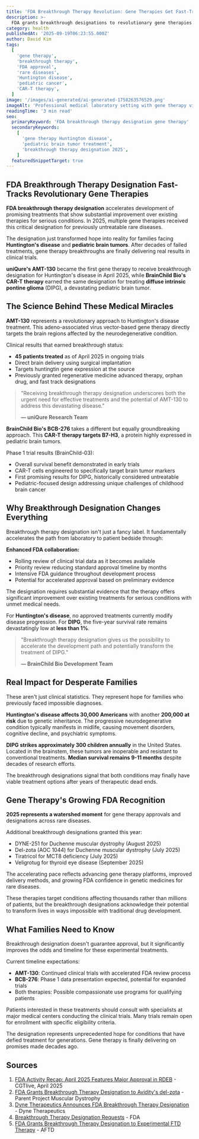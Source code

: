 ```yaml
---
title: 'FDA Breakthrough Therapy Revolution: Gene Therapies Get Fast-Track Approval for Previously Untreatable Diseases'
description: >-
  FDA grants breakthrough designations to revolutionary gene therapies for Huntington's disease and rare pediatric brain tumors in 2025, accelerating treatment paths for previously hopeless conditions.
category: health
publishedAt: '2025-09-19T06:23:55.000Z'
author: David Kim
tags:
  [
    'gene therapy',
    'breakthrough therapy',
    'FDA approval',
    'rare diseases',
    'Huntington disease',
    'pediatric cancer',
    'CAR-T therapy',
  ]
image: '/images/ai-generated/ai-generated-1758263576529.png'
imageAlt: 'Professional medical laboratory setting with gene therapy vials and research equipment, representing FDA breakthrough therapy designations for rare diseases'
readingTime: '3 min read'
seo:
  primaryKeyword: 'FDA breakthrough therapy designation gene therapy'
  secondaryKeywords:
    [
      'gene therapy Huntington disease',
      'pediatric brain tumor treatment',
      'breakthrough therapy designation 2025',
    ]
  featuredSnippetTarget: true
---
```


## FDA Breakthrough Therapy Designation Fast-Tracks Revolutionary Gene Therapies

**FDA breakthrough therapy designation** accelerates development of promising treatments that show substantial improvement over existing therapies for serious conditions. In 2025, multiple gene therapies received this critical designation for previously untreatable rare diseases.

The designation just transformed hope into reality for families facing **Huntington's disease** and **pediatric brain tumors**. After decades of failed treatments, gene therapy breakthroughs are finally delivering real results in clinical trials.

**uniQure's AMT-130** became the first gene therapy to receive breakthrough designation for Huntington's disease in April 2025, while **BrainChild Bio's CAR-T therapy** earned the same designation for treating **diffuse intrinsic pontine glioma** (DIPG), a devastating pediatric brain tumor.

## The Science Behind These Medical Miracles

**AMT-130** represents a revolutionary approach to Huntington's disease treatment. This adeno-associated virus vector-based gene therapy directly targets the brain regions affected by the neurodegenerative condition.

Clinical results that earned breakthrough status:

- **45 patients treated** as of April 2025 in ongoing trials
- Direct brain delivery using surgical implantation
- Targets huntingtin gene expression at the source
- Previously granted regenerative medicine advanced therapy, orphan drug, and fast track designations

> "Receiving breakthrough therapy designation underscores both the urgent need for effective treatments and the potential of AMT-130 to address this devastating disease."
>
> **— uniQure Research Team**

**BrainChild Bio's BCB-276** takes a different but equally groundbreaking approach. This **CAR-T therapy targets B7-H3**, a protein highly expressed in pediatric brain tumors.

Phase 1 trial results (BrainChild-03):

- Overall survival benefit demonstrated in early trials
- CAR-T cells engineered to specifically target brain tumor markers
- First promising results for DIPG, historically considered untreatable
- Pediatric-focused design addressing unique challenges of childhood brain cancer

## Why Breakthrough Designation Changes Everything

Breakthrough therapy designation isn't just a fancy label. It fundamentally accelerates the path from laboratory to patient bedside through:

**Enhanced FDA collaboration:**

- Rolling review of clinical trial data as it becomes available
- Priority review reducing standard approval timeline by months
- Intensive FDA guidance throughout development process
- Potential for accelerated approval based on preliminary evidence

The designation requires substantial evidence that the therapy offers significant improvement over existing treatments for serious conditions with unmet medical needs.

For **Huntington's disease**, no approved treatments currently modify disease progression. For **DIPG**, the five-year survival rate remains devastatingly low at **less than 1%**.

> "Breakthrough therapy designation gives us the possibility to accelerate the development path and potentially transform the treatment of DIPG."
>
> **— BrainChild Bio Development Team**

## Real Impact for Desperate Families

These aren't just clinical statistics. They represent hope for families who previously faced impossible diagnoses.

**Huntington's disease affects 30,000 Americans** with another **200,000 at risk** due to genetic inheritance. The progressive neurodegenerative condition typically manifests in midlife, causing movement disorders, cognitive decline, and psychiatric symptoms.

**DIPG strikes approximately 300 children annually** in the United States. Located in the brainstem, these tumors are inoperable and resistant to conventional treatments. **Median survival remains 9-11 months** despite decades of research efforts.

The breakthrough designations signal that both conditions may finally have viable treatment options after years of therapeutic dead ends.

## Gene Therapy's Growing FDA Recognition

**2025 represents a watershed moment** for gene therapy approvals and designations across rare diseases.

Additional breakthrough designations granted this year:

- DYNE-251 for Duchenne muscular dystrophy (August 2025)
- Del-zota (AOC 1044) for Duchenne muscular dystrophy (July 2025)
- Tiratricol for MCT8 deficiency (July 2025)
- Veligrotug for thyroid eye disease (September 2025)

The accelerating pace reflects advancing gene therapy platforms, improved delivery methods, and growing FDA confidence in genetic medicines for rare diseases.

These therapies target conditions affecting thousands rather than millions of patients, but the breakthrough designations acknowledge their potential to transform lives in ways impossible with traditional drug development.

## What Families Need to Know

Breakthrough designation doesn't guarantee approval, but it significantly improves the odds and timeline for these experimental treatments.

Current timeline expectations:

- **AMT-130**: Continued clinical trials with accelerated FDA review process
- **BCB-276**: Phase 1 data presentation expected, potential for expanded trials
- Both therapies: Possible compassionate use programs for qualifying patients

Patients interested in these treatments should consult with specialists at major medical centers conducting the clinical trials. Many trials remain open for enrollment with specific eligibility criteria.

The designation represents unprecedented hope for conditions that have defied treatment for generations. Gene therapy is finally delivering on promises made decades ago.

## Sources

1. [FDA Activity Recap: April 2025 Features Major Approval in RDEB](https://www.cgtlive.com/view/fda-activity-recap-april-2025-features-major-approval-rdeb-multiple-breakthrough-therapy-designations) - CGTlive, April 2025
2. [FDA Grants Breakthrough Therapy Designation to Avidity's del-zota](https://www.parentprojectmd.org/fda-grants-breakthrough-therapy-designation-to-aviditys-del-zota/) - Parent Project Muscular Dystrophy
3. [Dyne Therapeutics Announces FDA Breakthrough Therapy Designation](https://investors.dyne-tx.com/news-releases/news-release-details/dyne-therapeutics-announces-fda-breakthrough-therapy-0) - Dyne Therapeutics
4. [Breakthrough Therapy Designation Requests](https://www.fda.gov/drugs/ind-activity/breakthrough-therapy-designation-requests) - FDA
5. [FDA Grants Breakthrough Therapy Designation to Experimental FTD Therapy](https://www.theaftd.org/posts/1ftd-in-the-news/b-breakthrough-therapy-grn/) - AFTD
